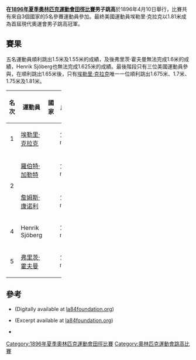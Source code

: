 {{Infobox Olympic event
|event = 男子跳高
|games = 1896年夏季
|image = [[File:Men's_high_jump_event_in_1896_Summer_Olympics.jpg|250px]]
|caption = 
|venue = [[帕那辛納克體育場|帕那辛納克體育場]]
|dates = 4月10日
|competitors = 5
|nations = 3
|gold = [[埃勒里·克拉克|埃勒里·克拉克]]
|goldNOC = USA
|silver = [[羅伯特·加勒特|羅伯特·加勒特]]
|silverNOC = USA
|silver2 = [[詹姆斯·康诺利_(田径运动员)|詹姆斯·康诺利]]
|silverNOC2 = USA
|prev=
|next=[[1900年夏季奧林匹克運動會田徑比賽－男子跳高|1900年]]
}}
{{1896年夏季奧運會田徑}}

'''在[[1896年夏季奧林匹克運動會田徑比賽|1896年夏季奧林匹克運動會田徑比賽]]男子跳高'''於1896年4月10日舉行，比賽共有來自3個國家的5名參賽運動員參加。最終美國運動員埃勒里·克拉克以1.81米成為首屆現代奧運會男子跳高冠軍。

== 賽果 ==
五名運動員順利跳出1.5米及1.55米的成績，及後弗里茨·霍夫曼無法完成1.6米的成績，Henrik Sjöberg也無法完成1.625米的成績。最後階段只有三位美國運動員參與，在順利跳出1.65米後，只有[[埃勒里·克拉克|埃勒里·克拉克]]唯一一位順利跳出1.675米、1.7米、1.75米及1.81米。
{| class="wikitable" width=35% style="text-align:center"
|-
! width="5%"|名次 
! width="15%"|運動員
! width="10%"|國家
! width="10%"|成績
|- bgcolor=gold
|align=center| 1 
|align=left| [[埃勒里·克拉克|埃勒里·克拉克]]
|{{flagIOC|USA|1896年夏季}}
| 1.81 m

|- bgcolor=silver
|rowspan=2 align=center| 2 
|align=left|[[羅伯特·加勒特|羅伯特·加勒特]]
|{{flagIOC|USA|1896年夏季}}
| 1.65 m

|- bgcolor=silver
|align=left| [[詹姆斯·康诺利_(田径运动员)|詹姆斯·康诺利]]
|{{flagIOC|USA|1896年夏季}}
| 1.65 m

|-
|align=center| 4 
|align=left| Henrik Sjöberg
|{{flagIOC|SWE|1896年夏季}}
| 1.60 m

|-
|align=center| 5 
|align=left| [[弗里茨·霍夫曼|弗里茨·霍夫曼]]
|{{flagIOC|GER|1896年夏季}}
| 1.55 m
|}

== 參考 ==
* {{cite book | author=Lampros, S.P.; Polites, N.G.; De Coubertin, Pierre; Philemon, P.J.; & Anninos, C. | title=The Olympic Games: BC 776 – AD 1896 | location=Athens | publisher=Charles Beck | year=1897 |id=}} (Digitally available at [http://www.la84foundation.org/6oic/OfficialReports/1896/1896.pdf la84foundation.org]{{Wayback|url=http://www.la84foundation.org/6oic/OfficialReports/1896/1896.pdf |date=20080527211831 }})
* {{cite book | author=Mallon, Bill; & Widlund, Ture | title=The 1896 Olympic Games. Results for All Competitors in All Events, with Commentary | location=Jefferson | publisher=McFarland | year=1998 | isbn=0-7864-0379-9}} (Excerpt available at [http://www.la84foundation.org/6oic/OfficialReports/Mallon/1896.pdf la84foundation.org]{{Wayback|url=http://www.la84foundation.org/6oic/OfficialReports/Mallon/1896.pdf |date=20080411091042 }})
* {{cite book | author=Smith, Michael Llewellyn | title= Olympics in Athens 1896. The Invention of the Modern Olympic Games | url=https://archive.org/details/olympicsinathens0000smit | location=London | publisher=Profile Books | year = 2004 | isbn=1-86197-342-X}}
[[Category:1896年夏季奧林匹克運動會田徑比賽|Category:1896年夏季奧林匹克運動會田徑比賽]]
[[Category:奧林匹克運動會跳高比賽|Category:奧林匹克運動會跳高比賽]]